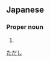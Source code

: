 ==Japanese==
{{ja-kanjitab|忠|志}}

===Proper noun===
{{ja-pos|proper|ただし}}

# {{given name|male|lang=ja}}

[[Category:Japanese male given names|ただし]]